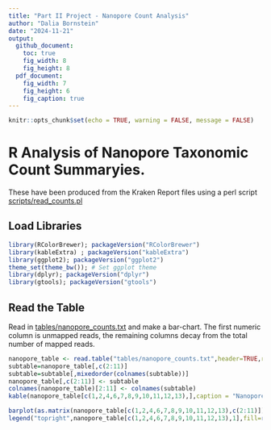 ```yaml
---
title: "Part II Project - Nanopore Count Analysis"
author: "Dalia Bornstein"
date: "2024-11-21"
output:
  github_document:
    toc: true
    fig_width: 8
    fig_height: 8
  pdf_document:
    fig_width: 7
    fig_height: 6
    fig_caption: true
---
```


```r
knitr::opts_chunk$set(echo = TRUE, warning = FALSE, message = FALSE)
```

# R Analysis of Nanopore Taxonomic Count Summaryies.

These have been produced from the Kraken Report files using a perl script [scripts/read_counts.pl](attached)

## Load Libraries

```r
library(RColorBrewer); packageVersion("RColorBrewer")
library(kableExtra) ; packageVersion("kableExtra")
library(ggplot2); packageVersion("ggplot2")
theme_set(theme_bw()); # Set ggplot theme
library(dplyr); packageVersion("dplyr")
library(gtools); packageVersion("gtools")
```

## Read the Table

Read in [tables/nanopore_counts.txt](nanopore_counts.txt) and make a bar-chart. The first numeric column is unmapped reads, the remaining columns decay from the total number of mapped reads.

```r
nanopore_table <- read.table("tables/nanopore_counts.txt",header=TRUE,row.names=1,sep="\t")
subtable=nanopore_table[,c(2:11)]
subtable=subtable[,mixedorder(colnames(subtable))]
nanopore_table[,c(2:11)] <- subtable
colnames(nanopore_table)[2:11] <- colnames(subtable)
kable(nanopore_table[c(1,2,4,6,7,8,9,10,11,12,13),],caption = "Nanopore Metagenomic Classification Levels per Sample")

barplot(as.matrix(nanopore_table[c(1,2,4,6,7,8,9,10,11,12,13),c(2:11)]),beside=T,col=rainbow(11),las=1,names=c(1:10),ylab="No. of Reads")
legend("topright",nanopore_table[c(1,2,4,6,7,8,9,10,11,12,13),1],fill=rainbow(11))
```
